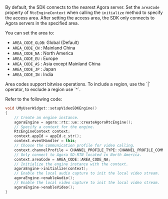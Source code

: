 
<PlatformWrapper platform="unreal">

By default, the SDK connects to the nearest Agora server. Set the `areaCode` property of `RtcEngineContext` when calling the `initialize` method to specify the access area.  After setting the access area, the SDK only connects to Agora servers in the specified area.

You can set the area to:

* `AREA_CODE_GLOB`: Global (Default)
* `AREA_CODE_CN`  : Mainland China 
* `AREA_CODE_NA`  : North America
* `AREA_CODE_EU`  : Europe
* `AREA_CODE_AS`  : Asia except Mainland China
* `AREA_CODE_JP`  : Japan
* `AREA_CODE_IN`  : India

<Admonition title="information" type="info">
Area codes support bitwise operations. To include a region, use the `|` operator, to exclude a region use `^`.
</Admonition>

Refer to the following code:

```cpp
void UMyUserWidget::setupVideoSDKEngine()
{
    // Create an engine instance.
    agoraEngine = agora::rtc::ue::createAgoraRtcEngine();
    // Specify a context for the engine.
    RtcEngineContext context;
    context.appId = appId.c_str();
    context.eventHandler = this;
    // Choose the communication profile for video calling.
    context.channelProfile = CHANNEL_PROFILE_TYPE::CHANNEL_PROFILE_COMMUNICATION;
    // Only connect to Agora SD-RTN located in North America.
    context.areaCode = AREA_CODE::AREA_CODE_NA;
    // Initialize the engine instance with the context.
    agoraEngine->initialize(context);
    // Enable the local audio capture to init the local video stream.
    agoraEngine->enableAudio();
    // Enable the local video capture to init the local video stream.
    agoraEngine->enableVideo();
}
```

</PlatformWrapper>
